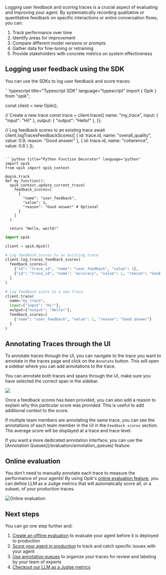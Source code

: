 Logging user feedback and scoring traces is a crucial aspect of evaluating and improving your agent.
By systematically recording qualitative or quantitative feedback on specific interactions or entire
conversation flows, you can:

1. Track performance over time
2. Identify areas for improvement
3. Compare different model versions or prompts
4. Gather data for fine-tuning or retraining
5. Provide stakeholders with concrete metrics on system effectiveness

## Logging user feedback using the SDK

You can use the SDKs to log user feedback and score traces:

<CodeBlocks>
```typescript title="Typescript SDK" language="typescript"
import { Opik } from "opik";

const client = new Opik();

// Create a new trace
const trace = client.trace({
name: "my_trace",
input: { "input": "Hi!" },
output: { "output": "Hello!" },
});

// Log feedback scores to an existing trace
await client.logTracesFeedbackScores([
{ id: trace.id, name: "overall_quality", value: 0.9, reason: "Good answer" },
{ id: trace.id, name: "coherence", value: 0.8 }
]);

```

```python title="Python Function Decorator" language="python"
import opik
from opik import opik_context

@opik.track
def my_function():
  opik_context.update_current_trace(
    feedback_scores=[
      {
        "name": "user_feedback",
        "value": 1,
        "reason": "Good answer" # Optional
      }
    ]
  )

  return "Hello, world!"
```

```python title="Python SDK" language="python"
import opik

client = opik.Opik()

# Log feedback scores to an existing trace
client.log_traces_feedback_scores(
  feedback_scores=[
    {"id": "trace_id", "name": "user_feedback", "value": 1},
    {"id": "trace_id", "name": "accuracy", "value": 1, "reason": "Good answer"} # Optional reason score
  ]
)

# Log feedback score to a new trace
client.trace(
  name="my_trace",
  input={"input": "Hi!"},
  output={"output": "Hello!"},
  feedback_scores=[
    {"name": "user_feedback", "value": 1, "reason": "Good answer"}
  ]
)
```

</CodeBlocks>

## Annotating Traces through the UI

To annotate traces through the UI, you can navigate to the trace you want to annotate in the traces
page and click on the `Annotate` button. This will open a sidebar where you can add annotations to
the trace.

You can annotate both traces and spans through the UI, make sure you have selected the correct span
in the sidebar.

<Frame>
  <img src="/img/tracing/multivalue_feedback_scores.png" />
</Frame>

Once a feedback scores has been provided, you can also add a reason to explain why this particular
score was provided. This is useful to add additional context to the score.

If multiple team members are annotating the same trace, you can see the annotations of each team
member in the UI in the `Feedback scores` section. The average score will be displayed at a trace
and trace level.

<Tip>
  If you want a more dedicated annotation interface, you can use the [Annotation Queues](/evaluation/annotation_queues)
  feature.
</Tip>

## Online evaluation

You don't need to manually annotate each trace to measure the performance of your agents! By using
Opik's [online evaluation feature](/production/rules), you can define LLM as a Judge metrics that
will automatically score all, or a subset, of your production traces.

![Online evaluation](/img/production/online_evaluation.gif)

## Next steps

You can go one step further and:

1. [Create an offline evaluation](/evaluation/evaluate_prompt) to evaluate your agent before it is
   deployed to production
2. [Score your agent in production](/production/rules) to track and catch specific issues with your
   agent
3. [Use annotation queues](/evaluation/annotation_queues) to organize your traces for review and
   labeling by your team of experts
4. [Checkout our LLM as a Judge metrics](/evaluation/metrics/overview)
